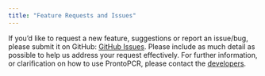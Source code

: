 ```yaml
---
title: "Feature Requests and Issues"
---
```


If you'd like to request a new feature, suggestions or report an issue/bug, please submit it on GitHub: [GitHub Issues](https://github.com/MarnieMaddock/ProntoPCR/issues). Please include as much detail as possible to help us address your request effectively. For further information, or clarification on how to use ProntoPCR, please contact the [developers](mailto:mlm715@uowmail.edu.au?subject=ProntoPCR%20Query:).

